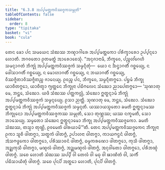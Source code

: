 ```yaml
---
title: "6.3.8 ᩋᨸ᩠ᨸᨾᨲ᩠ᨲᨠᩅᩥᩔᨩ᩠ᨩᨠᩈᨾ᩠ᨾᩩᨲᩥ"
tableOfContents: false
sidebar:
  order: 8
type: "tipitaka"
basket: "vi"
book: "cula"
---
```



<DynamicBreadcrumb />

<Division number="328" book="cula">

<Paragraph number="1440" book="cula">
ᨲᩮᨶ ᨡᩮᩣ ᨸᨶ ᩈᨾᨿᩮᨶ ᩈᩴᨥᩔ ᨽᨱ᩠ᨯᩣᨣᩤᩁᩮ ᩋᨸ᩠ᨸᨾᨲ᩠ᨲᨠᩮᩣ ᨸᩁᩥᨠ᩠ᨡᩣᩁᩮᩣ ᩏᨸ᩠ᨸᨶ᩠ᨶᩮᩣ ᩉᩮᩣᨲᩥ. ᨽᨣᩅᨲᩮᩣ ᩑᨲᨾᨲ᩠ᨳᩴ ᩋᩣᩁᩮᩣᨧᩮᩈᩩᩴ. “ᩋᨶᩩᨩᩣᨶᩣᨾᩥ, ᨽᩥᨠ᩠ᨡᩅᩮ, ᨸᨬ᩠ᨧᩉᩘᨣᩮᩉᩥ ᩈᨾᨶ᩠ᨶᩣᨣᨲᩴ ᨽᩥᨠ᩠ᨡᩩᩴ ᩋᨸ᩠ᨸᨾᨲ᩠ᨲᨠᩅᩥᩔᨩ᩠ᨩᨠᩴ ᩈᨾ᩠ᨾᨶ᩠ᨶᩥᨲᩩᩴ—  ᨿᩮᩣ ᨶ ᨨᨶ᩠ᨴᩣᨣᨲᩥᩴ ᨣᨧ᩠ᨨᩮᨿ᩠ᨿ, ᨶ ᨴᩮᩤᩈᩣᨣᨲᩥᩴ ᨣᨧ᩠ᨨᩮᨿ᩠ᨿ, ᨶ ᨾᩮᩣᩉᩣᨣᨲᩥᩴ ᨣᨧ᩠ᨨᩮᨿ᩠ᨿ, ᨶ ᨽᨿᩣᨣᨲᩥᩴ ᨣᨧ᩠ᨨᩮᨿ᩠ᨿ, ᩅᩥᩔᨩ᩠ᨩᩥᨲᩣᩅᩥᩔᨩ᩠ᨩᩥᨲᨬ᩠ᨧ ᨩᩣᨶᩮᨿ᩠ᨿ. ᩑᩅᨬ᩠ᨧ ᨸᨶ, ᨽᩥᨠ᩠ᨡᩅᩮ, ᩈᨾ᩠ᨾᨶ᩠ᨶᩥᨲᨻ᩠ᨻᩮᩣ. ᨸᨮᨾᩴ ᨽᩥᨠ᩠ᨡᩩ ᨿᩣᨧᩥᨲᨻ᩠ᨻᩮᩣ, ᨿᩣᨧᩥᨲ᩠ᩅᩣ ᨻ᩠ᨿᨲ᩠ᨲᩮᨶ ᨽᩥᨠ᩠ᨡᩩᨶᩣ ᨸᨭᩥᨻᩃᩮᨶ ᩈᩴᨥᩮᩣ ᨬᩣᨸᩮᨲᨻ᩠ᨻᩮᩣ—
</Paragraph>

<Paragraph number="1441" book="cula">
‘ᩈᩩᨱᩣᨲᩩ ᨾᩮ, ᨽᨶ᩠ᨲᩮ, ᩈᩴᨥᩮᩣ. ᨿᨴᩥ ᩈᩴᨥᩔ ᨸᨲ᩠ᨲᨠᩃᩖᩴ, ᩈᩴᨥᩮᩣ ᩍᨲ᩠ᨳᨶ᩠ᨶᩣᨾᩴ ᨽᩥᨠ᩠ᨡᩩᩴ ᩋᨸ᩠ᨸᨾᨲ᩠ᨲᨠᩅᩥᩔᨩ᩠ᨩᨠᩴ ᩈᨾ᩠ᨾᨶ᩠ᨶᩮᨿ᩠ᨿ. ᩑᩈᩣ ᨬᨲ᩠ᨲᩥ.
</Paragraph>

<Paragraph number="1442" book="cula">
ᩈᩩᨱᩣᨲᩩ ᨾᩮ, ᨽᨶ᩠ᨲᩮ, ᩈᩴᨥᩮᩣ. ᩈᩴᨥᩮᩣ ᩍᨲ᩠ᨳᨶ᩠ᨶᩣᨾᩴ ᨽᩥᨠ᩠ᨡᩩᩴ ᩋᨸ᩠ᨸᨾᨲ᩠ᨲᨠᩅᩥᩔᨩ᩠ᨩᨠᩴ ᩈᨾ᩠ᨾᨶ᩠ᨶᨲᩥ. ᨿᩔᩣᨿᩈ᩠ᨾᨲᩮᩣ ᨡᨾᨲᩥ ᩍᨲ᩠ᨳᨶ᩠ᨶᩣᨾᩔ ᨽᩥᨠ᩠ᨡᩩᨶᩮᩣ ᩋᨸ᩠ᨸᨾᨲ᩠ᨲᨠᩅᩥᩔᨩ᩠ᨩᨠᩔ ᩈᨾ᩠ᨾᩩᨲᩥ, ᩈᩮᩣ ᨲᩩᨱ᩠ᩉᩔ; ᨿᩔ ᨶᨠ᩠ᨡᨾᨲᩥ, ᩈᩮᩣ ᨽᩣᩈᩮᨿ᩠ᨿ.
</Paragraph>

<Paragraph number="1443" book="cula">
ᩈᨾ᩠ᨾᨲᩮᩣ ᩈᩴᨥᩮᨶ ᩍᨲ᩠ᨳᨶ᩠ᨶᩣᨾᩮᩣ ᨽᩥᨠ᩠ᨡᩩ ᩋᨸ᩠ᨸᨾᨲ᩠ᨲᨠᩅᩥᩔᨩ᩠ᨩᨠᩮᩣ. ᨡᨾᨲᩥ ᩈᩴᨥᩔ, ᨲᩈ᩠ᨾᩣ ᨲᩩᨱ᩠ᩉᩦ, ᩑᩅᨾᩮᨲᩴ ᨵᩤᩁᨿᩣᨾᩦ’”ᨲᩥ.
</Paragraph>

<Paragraph number="1444" book="cula">
ᨲᩮᨶ ᩋᨸ᩠ᨸᨾᨲ᩠ᨲᨠᩅᩥᩔᨩ᩠ᨩᨠᩮᨶ ᨽᩥᨠ᩠ᨡᩩᨶᩣ ᩑᨠᩣ ᩈᩪᨧᩥ ᨴᩤᨲᨻ᩠ᨻᩣ, ᩈᨲ᩠ᨳᨠᩴ ᨴᩤᨲᨻ᩠ᨻᩴ, ᩏᨸᩣᩉᨶᩣ ᨴᩤᨲᨻ᩠ᨻᩣ, ᨠᩣᨿᨻᨶ᩠ᨵᨶᩴ ᨴᩤᨲᨻ᩠ᨻᩴ, ᩋᩴᩈᨻᨴ᩠ᨵᨠᩮᩣ ᨴᩤᨲᨻ᩠ᨻᩮᩣ, ᨸᩁᩥᩔᩣᩅᨶᩴ ᨴᩤᨲᨻ᩠ᨻᩴ, ᨵᨾ᩠ᨾᨠᩁᨱᩮᩣ ᨴᩤᨲᨻ᩠ᨻᩮᩣ, ᨠᩩᩈᩥ ᨴᩤᨲᨻ᩠ᨻᩣ, ᩋᨯ᩠ᨰᨠᩩᩈᩥ ᨴᩤᨲᨻ᩠ᨻᩣ, ᨾᨱ᩠ᨯᩃᩴ ᨴᩤᨲᨻ᩠ᨻᩴ, ᩋᨯ᩠ᨰᨾᨱ᩠ᨯᩃᩴ ᨴᩤᨲᨻ᩠ᨻᩴ, ᩋᨶᩩᩅᩤᨲᩮᩣ ᨴᩤᨲᨻ᩠ᨻᩮᩣ, ᨸᩁᩥᨽᨱ᩠ᨯᩴ ᨴᩤᨲᨻ᩠ᨻᩴ. ᩈᨧᩮ ᩉᩮᩣᨲᩥ ᩈᩴᨥᩔ ᩈᨸ᩠ᨸᩥ ᩅᩤ ᨲᩮᩃᩴ ᩅᩤ ᨾᨵᩩ ᩅᩤ ᨹᩣᨱᩥᨲᩴ ᩅᩤ, ᩈᨠᩥᩴ ᨸᨭᩥᩈᩣᨿᩥᨲᩩᩴ ᨴᩤᨲᨻ᩠ᨻᩴ. ᩈᨧᩮ ᨸᩩᨶᨸᩥ ᩋᨲ᩠ᨳᩮᩣ ᩉᩮᩣᨲᩥ, ᨸᩩᨶᨸᩥ ᨴᩤᨲᨻ᩠ᨻᩴ.
</Paragraph>
</Division>